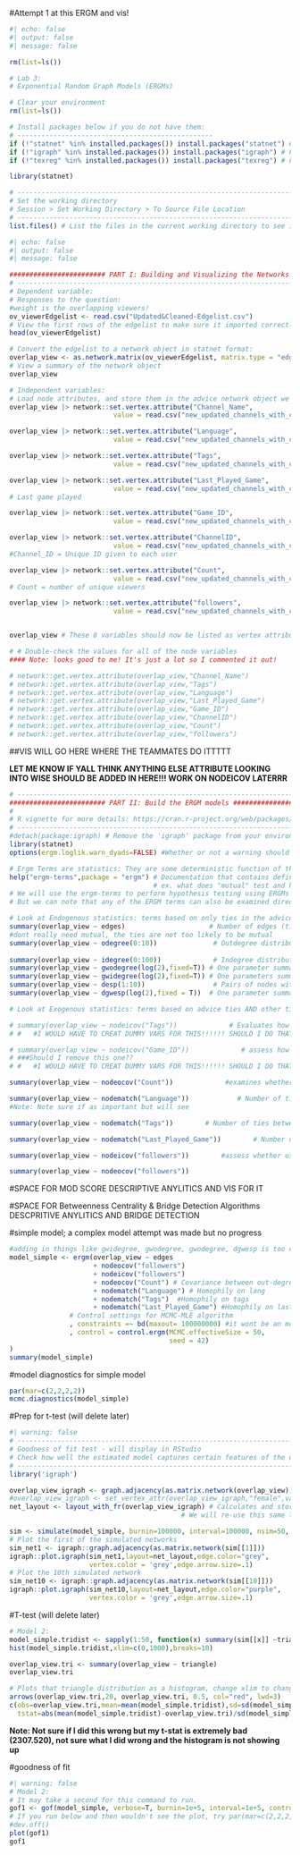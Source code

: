 #Attempt 1 at this ERGM and vis!


```r
#| echo: false
#| output: false
#| message: false

rm(list=ls())

# Lab 3:
# Exponential Random Graph Models (ERGMs)

# Clear your environment
rm(list=ls())

# Install packages below if you do not have them:
# -------------------------------------------------
if (!"statnet" %in% installed.packages()) install.packages("statnet") # For fitting ERGMs
if (!"igraph" %in% installed.packages()) install.packages("igraph") # For network plotting
if (!"texreg" %in% installed.packages()) install.packages("texreg") # For printing "nicer" model output

library(statnet)

# -------------------------------------------------------------------------------------------------
# Set the working directory
# Session > Set Working Directory > To Source File Location
# -------------------------------------------------------------------------------------------------
list.files() # List the files in the current working directory to see if you're in the right directory

```

```r
#| echo: false
#| output: false
#| message: false

######################## PART I: Building and Visualizing the Networks ########################
# ----------------------------------------------------------------------------------------------------
# Dependent variable:
# Responses to the question:
#weight is the overlapping viewers!
ov_viewerEdgelist <- read.csv("Updated&Cleaned-Edgelist.csv")
# View the first rows of the edgelist to make sure it imported correctly:
head(ov_viewerEdgelist)

# Convert the edgelist to a network object in statnet format:
overlap_view <- as.network.matrix(ov_viewerEdgelist, matrix.type = "edgelist")
# View a summary of the network object
overlap_view

# Independent variables:
# Load node attributes, and store them in the advice network object we have created
overlap_view |> network::set.vertex.attribute("Channel_Name",
                          value = read.csv("new_updated_channels_with_count.csv")$Channel_Name) # Categorical variable for channel name. I dont think this one is all that neccesary since they are all unique values but you never know so I added it in lol

overlap_view |> network::set.vertex.attribute("Language",
                          value = read.csv("new_updated_channels_with_count.csv")$Language) # Categorical variable for lang

overlap_view |> network::set.vertex.attribute("Tags",
                          value = read.csv("new_updated_channels_with_count.csv")$Tags) # Categorical variable for tags

overlap_view |> network::set.vertex.attribute("Last_Played_Game",
                          value = read.csv("new_updated_channels_with_count.csv")$Last_Played_Game)
# Last game played

overlap_view |> network::set.vertex.attribute("Game_ID",
                          value = read.csv("new_updated_channels_with_count.csv")$`Game_ID`) # Categorical variable for Game ID, The ID of the game that the user plays. The game is not updated if the ID isn’t a game ID that Twitch recognizes.

overlap_view |> network::set.vertex.attribute("ChannelID",
                          value = read.csv("new_updated_channels_with_count.csv")$ChannelID)
#Channel_ID = Unique ID given to each user

overlap_view |> network::set.vertex.attribute("Count",
                          value = read.csv("new_updated_channels_with_count.csv")$Count)
# Count = number of unique viewers

overlap_view |> network::set.vertex.attribute("followers",
                          value = read.csv("new_updated_channels_with_count.csv")$followers) #with followers


overlap_view # These 8 variables should now be listed as vertex attributes when viewing the summary of the network
```
```r
# # Double-check the values for all of the node variables
#### Note: looks good to me! It's just a lot so I commented it out!

# network::get.vertex.attribute(overlap_view,"Channel_Name")
# network::get.vertex.attribute(overlap_view,"Tags")
# network::get.vertex.attribute(overlap_view,"Language")
# network::get.vertex.attribute(overlap_view,"Last_Played_Game")
# network::get.vertex.attribute(overlap_view,"Game_ID")
# network::get.vertex.attribute(overlap_view,"ChannelID")
# network::get.vertex.attribute(overlap_view,"Count")
# network::get.vertex.attribute(overlap_view,"followers")
```


##VIS WILL GO HERE WHERE THE TEAMMATES DO ITTTTT


**LET ME KNOW IF YALL THINK ANYTHING ELSE ATTRIBUTE LOOKING INTO WISE SHOULD BE ADDED IN HERE!!! WORK ON NODEICOV LATERRR**
```r
# ----------------------------------------------------------------------------
######################## PART II: Build the ERGM models ########################
#
# R vignette for more details: https://cran.r-project.org/web/packages/ergm/ergm.pdf
# ----------------------------------------------------------------------------
#detach(package:igraph) # Remove the 'igraph' package from your environment. 
library(statnet)
options(ergm.loglik.warn_dyads=FALSE) #Whether or not a warning should be issued when sample space constraints render the observed number of dyads ill-defined

# Ergm Terms are statistics: They are some deterministic function of the ties, node attributes, and edge covariates of a network.
help("ergm-terms",package = "ergm") # Documentation that contains definitions for all of the terms we are using
                                    # ex. what does "mutual" test and how is it calculated
# We will use the ergm-terms to perform hypothesis testing using ERGMs
# But we can note that any of the ERGM terms can also be examined directly for your observed network, by creating a formula in R

# Look at Endogenous statistics: terms based on only ties in the advice network
summary(overlap_view ~ edges)                     # Number of edges (ties)
#dont really need mutual, the ties are not too likely to be mutual
summary(overlap_view ~ odegree(0:10))              # Outdegree distribution. (# of nodes with outdegree of 0, # nodes outdegree of 1, etc., playing with this number, will increase to 10 from 5 (7:19pm 8/21))
                                           
summary(overlap_view ~ idegree(0:100))             # Indegree distribution. (increased to 100 from 65, will decide later whether to increase it more!)
summary(overlap_view ~ gwodegree(log(2),fixed=T)) # One parameter summarizing outdegree distribution - tendency against outdegree hubs
summary(overlap_view ~ gwidegree(log(2),fixed=T)) # One parameters summarizing indegree distribution - tendency against indegree hubs
summary(overlap_view ~ desp(1:10))                 # Pairs of nodes with one shared partner, two shared partners, etc. (increasing up from 5 to 10 shared partners!)
summary(overlap_view ~ dgwesp(log(2),fixed = T))  # One parameter summarizing 

# Look at Exogenous statistics: terms based on advice ties AND other ties / node attributes

# summary(overlap_view ~ nodeicov("Tags"))             # Evaluates how the presence of different tags affects the likelihood of nodes forming connections
# #   #I WOULD HAVE TO CREAT DUMMY VARS FOR THIS!!!!!! SHOULD I DO THAT??

# summary(overlap_view ~ nodeicov("Game_ID"))             # assess how 'Game_ID' attribute affect the likelihood of nodes forming connections (the gameid goes with the last game they played)
# ###Should I remove this one??
# #   #I WOULD HAVE TO CREAT DUMMY VARS FOR THIS!!!!!! SHOULD I DO THAT??

summary(overlap_view ~ nodeocov("Count"))             #examines whether nodes with different values of the Count attribute (number of unique viewers) have varying probabilities of being connected to other nodes. Helps determine if nodes with higher or lower viewer counts are more or less likely to have edges between them.

summary(overlap_view ~ nodematch("Language"))            # Number of ties between users of same language
#Note: Note sure if as important but will see

summary(overlap_view ~ nodematch("Tags"))        # Number of ties between users of the same tag

summary(overlap_view ~ nodematch("Last_Played_Game"))        # Number of ties between people who have the same last game played

summary(overlap_view ~ nodeicov("followers"))        #assess whether users with higher follower counts are more likely to receive connections from others.

summary(overlap_view ~ nodeocov("followers"))      
```
#SPACE FOR MOD SCORE DESCRIPTIVE ANYLITICS AND VIS FOR IT

#SPACE FOR Betweenness Centrality & Bridge Detection Algorithms DESCPRITIVE ANYLITICS AND BRIDGE DETECTION

#simple model; a complex model attempt was made but no progress
```r
#adding in things like gwidegree, gwodegree, gwodegree, dgwesp is too complex for the model right now
model_simple <- ergm(overlap_view ~ edges 
                     + nodeocov("followers")
                     + nodeicov("followers")
                     + nodeocov("Count") # Covariance between out-degree of nodes and attributes of nodes
                     + nodematch("Language") # Homophily on lang
                     + nodematch("Tags")  #Homophily on tags
                     + nodematch("Last_Played_Game") #Homophily on last played games
               # Control settings for MCMC-MLE algorithm
               , constraints =~ bd(maxout= 100000000) #it wont be an mcmc without me doing this weirdly high value
               , control = control.ergm(MCMC.effectiveSize = 50,
                                        seed = 42)
)
summary(model_simple)
```

#model diagnostics for simple model
```r
par(mar=c(2,2,2,2))
mcmc.diagnostics(model_simple)
```

#Prep for t-test (will delete later)
```r
#| warning: false
# -------------------------------------------------------------------------------------------------
# Goodness of fit test - will display in RStudio
# Check how well the estimated model captures certain features of the observed network, for example triangles in the network.
# -------------------------------------------------------------------------------------------------
library('igraph')

overlap_view_igraph <- graph.adjacency(as.matrix.network(overlap_view)) # make an igraph network object from statnet network object
#overlap_view_igraph <- set_vertex_attr(overlap_view_igraph,"female",value = read.csv("femaleNode.csv")$female)
net_layout <- layout_with_fr(overlap_view_igraph) # Calculates and stores a spring-embedded layout
                                           # We will re-use this same layout for each plot, so nodes are always in the same place

sim <- simulate(model_simple, burnin=100000, interval=100000, nsim=50, verbose=T)  # Uses the ergm model to simulate a null model
# Plot the first of the simulated networks
sim_net1 <- igraph::graph.adjacency(as.matrix.network(sim[[1]]))
igraph::plot.igraph(sim_net1,layout=net_layout,edge.color="grey",  
                    vertex.color = 'grey',edge.arrow.size=.1)                                                               
# Plot the 10th simulated network
sim_net10 <- igraph::graph.adjacency(as.matrix.network(sim[[10]]))
igraph::plot.igraph(sim_net10,layout=net_layout,edge.color="purple",  
                    vertex.color = 'grey',edge.arrow.size=.1)
```


#T-test (will delete later)
```r
# Model 2:
model_simple.tridist <- sapply(1:50, function(x) summary(sim[[x]] ~triangle)) # Extracts the triangle data from the simulated networks
hist(model_simple.tridist,xlim=c(0,1000),breaks=10)  

overlap_view.tri <- summary(overlap_view ~ triangle)                                    # Stores the number of observed triangles
overlap_view.tri

# Plots that triangle distribution as a histogram, change xlim to change the x-axis range if necessary
arrows(overlap_view.tri,20, overlap_view.tri, 0.5, col="red", lwd=3)                    # Adds an arrow to the plotted histogram
c(obs=overlap_view.tri,mean=mean(model_simple.tridist),sd=sd(model_simple.tridist),
  tstat=abs(mean(model_simple.tridist)-overlap_view.tri)/sd(model_simple.tridist))
```
**Note: Not sure if I did this wrong but my t-stat is extremely bad (2307.520), not sure what I did wrong and the histogram is not showing up**

#goodness of fit 
```r
#| warning: false
# Model 2:
# It may take a second for this command to run.
gof1 <- gof(model_simple, verbose=T, burnin=1e+5, interval=1e+5, control = control.gof.ergm(nsim = 50))
# If you run below and then wouldn't see the plot, try par(mar=c(2,2,2,2))
#dev.off()
plot(gof1)
gof1
```
